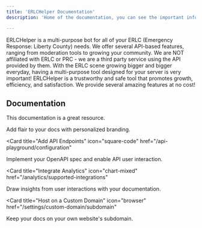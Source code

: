 ```yaml
---
title: 'ERLCHelper Documentation'
description: 'Home of the documentation, you can see the important information and navigation here.'

---
```


ERLCHelper is a multi-purpose bot for all of your ERLC (Emergency Response: Liberty County) needs. We offer several API-based features, ranging from moderation tools to growing your community. We are NOT affiliated with ERLC or PRC - we are a third party service using the API provided by them. With the ERLC scene growing bigger and bigger everyday, having a multi-purpose tool designed for your server is very important! ERLCHelper is a trustworthy and safe tool that promotes growth, efficiency, and satisfaction. We provide several amazing features at no cost! 

## Documentation
This documentation is a great resource.

<CardGroup>

<Card title="Style Your Docs" icon="paintbrush" href="/settings/global">
  Add flair to your docs with personalized branding.
</Card>

<Card
  title="Add API Endpoints"
  icon="square-code"
  href="/api-playground/configuration"
>
  Implement your OpenAPI spec and enable API user interaction.
</Card>

<Card
  title="Integrate Analytics"
  icon="chart-mixed"
  href="/analytics/supported-integrations"
>
  Draw insights from user interactions with your documentation.
</Card>

<Card
  title="Host on a Custom Domain"
  icon="browser"
  href="/settings/custom-domain/subdomain"
>
  Keep your docs on your own website's subdomain.
</Card>

</CardGroup>
